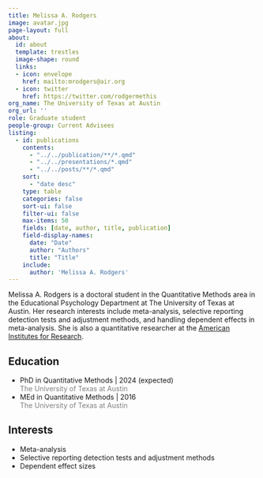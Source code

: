```yaml
---
title: Melissa A. Rodgers
image: avatar.jpg
page-layout: full
about:
  id: about
  template: trestles
  image-shape: round
  links:
  - icon: envelope
    href: mailto:mrodgers@air.org
  - icon: twitter
    href: https://twitter.com/rodgermethis
org_name: The University of Texas at Austin
org_url: ''
role: Graduate student
people-group: Current Advisees
listing:
  - id: publications
    contents: 
      - "../../publication/**/*.qmd"
      - "../../presentations/*.qmd"
      - "../../posts/**/*.qmd"
    sort: 
      - "date desc"
    type: table
    categories: false
    sort-ui: false
    filter-ui: false
    max-items: 50
    fields: [date, author, title, publication]
    field-display-names:
      date: "Date"
      author: "Authors"
      title: "Title"
    include: 
      author: 'Melissa A. Rodgers'
---
```


:::::{#about}

Melissa A. Rodgers is a doctoral student in the Quantitative Methods area in the Educational Psychology Department at The University of Texas at Austin. Her research interests include meta-analysis, selective reporting detection tests and adjustment methods, and handling dependent effects in meta-analysis. She is also a quantitative researcher at the [American Institutes for Research](https://www.air.org/).

::::{.grid}

::: {.g-col-6}

## Education

- PhD in Quantitative Methods | 2024 (expected) <br> [The University of Texas at Austin]{style='color:gray;'}
- MEd in Quantitative Methods | 2016 <br> [The University of Texas at Austin]{style='color:gray;'}

:::

::: {.g-col-6}

## Interests

- Meta-analysis
- Selective reporting detection tests and adjustment methods
- Dependent effect sizes

:::

::::

:::::
